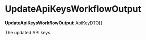 
# UpdateApiKeysWorkflowOutput

 **UpdateApiKeysWorkflowOutput**: [ApiKeyDTO](../../../api_key/interfaces/api_key.ApiKeyDTO/page.mdx)[]

The updated API keys.
